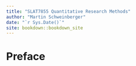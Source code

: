 ```yaml
--- 
title: "SLAT7855 Quantitative Research Methods"
author: "Martin Schweinberger"
date: "`r Sys.Date()`"
site: bookdown::bookdown_site
---
```


# Preface


